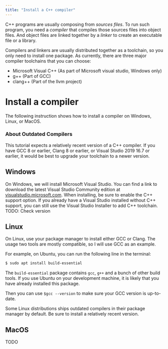 ```yaml
---
title: "Install a C++ compiler"
---
```


C++ programs are usually composing from *sources files*.
To run such program, you need a *compiler* that compiles those sources files into object files.
And object files are linked together by a *linker* to create an executable file or a library.

Compilers and linkers are usually distributed together as a toolchain,
so you only need to install one package.
As currently, there are three major compiler toolchains that you can choose:
- Microsoft Visual C++ (As part of Microsoft visual studio, Windows only)
- g++ (Part of GCC)
- clang++ (Part of the llvm project)

# Install a compiler

The following instruction shows how to install a compiler on Windows, Linux, or MacOS.

<Info>

### About Outdated Compilers

This tutorial expects a relatively recent version of a C++ compiler.
If you have GCC 8 or earlier, Clang 8 or earlier, or Visual Studio 2019 16.7 or earlier,
it would be best to upgrade your toolchain to a newer version.

</Info>

## Windows

On Windows, we will install Microsoft Visual Studio.
You can find a link to download the latest Visual Studio Community edition at [visualstudio.microsoft.com](https://visualstudio.microsoft.com/).
When installing, be sure to enable the C++ support option.
If you already have a Visual Studio installed without C++ support,
you can still use the Visual Studio Installer to add C++ toolchain.
TODO: Check version

## Linux

On Linux, use your package manager to install either GCC or Clang.
The usage two tools are mostly compatible,
so I will use GCC as an example.

For example, on Ubuntu, you can run the following line in the terminal:

```sh
$ sudo apt install build-essential
```

The `build-essential` package contains `gcc`, `g++` and a bunch of other build tools.
If you use Ubuntu on your development machine,
it is likely that you have already installed this package.

Then you can use `$gcc --version` to make sure your GCC version is up-to-date.

<Warning>

Some Linux distributions ships outdated compilers in their package manager by default.
Be sure to install a relatively recent version.

</Warning>

## MacOS

TODO